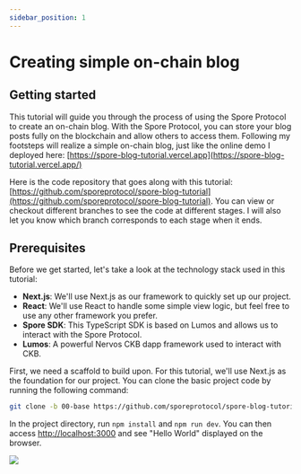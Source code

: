 ```yaml
---
sidebar_position: 1
---
```


# Creating simple on-chain blog

## Getting started

This tutorial will guide you through the process of using the Spore Protocol to create an on-chain blog. With the Spore Protocol, you can store your blog posts fully on the blockchain and allow others to access them. Following my footsteps will realize a simple on-chain blog, just like the online demo I deployed here: [https://spore-blog-tutorial.vercel.app](https://spore-blog-tutorial.vercel.app/)

Here is the code repository that goes along with this tutorial: [https://github.com/sporeprotocol/spore-blog-tutorial](https://github.com/sporeprotocol/spore-blog-tutorial). You can view or checkout different branches to see the code at different stages. I will also let you know which branch corresponds to each stage when it ends.

## Prerequisites

Before we get started, let's take a look at the technology stack used in this tutorial:

- **Next.js**: We'll use Next.js as our framework to quickly set up our project.
- **React**: We'll use React to handle some simple view logic, but feel free to use any other framework you prefer.
- **Spore SDK**: This TypeScript SDK is based on Lumos and allows us to interact with the Spore Protocol.
- **Lumos**: A powerful Nervos CKB dapp framework used to interact with CKB.

First, we need a scaffold to build upon. For this tutorial, we'll use Next.js as the foundation for our project. You can clone the basic project code by running the following command:

```bash
git clone -b 00-base https://github.com/sporeprotocol/spore-blog-tutorial.git
```

In the project directory, run `npm install` and `npm run dev`. You can then access [http://localhost:3000](http://localhost:3000/) and see "Hello World" displayed on the browser.

![](https://github.com/sporeprotocol/spore-docs/assets/9718515/c2da8b98-8136-46c3-922d-273bc332b48c)

